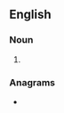 {{also|benzodiazépines}}
==English==

===Noun===
{{head|en|noun plural form}}

# {{plural of|benzodiazepine|lang=en}}

===Anagrams===
* {{anagrams|en|a=abdeeeiinnopszz|dibenzoazepines}}